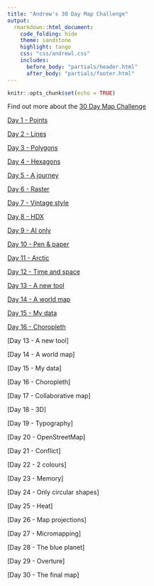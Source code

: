 ```yaml
---
title: "Andrew's 30 Day Map Challenge"
output:
  rmarkdown::html_document:
    code_folding: hide
    theme: sandstone   
    highlight: tango
    css: "css/andrewl.css"
    includes:
      before_body: "partials/header.html"
      after_body: "partials/footer.html"
---
```

```r
knitr::opts_chunk$set(echo = TRUE)
```

Find out more about the [30 Day Map Challenge](https://30daymapchallenge.com/)

[Day 1 - Points](./01-points.html)

[Day 2 - Lines](./02-lines.html)

[Day 3 - Polygons](./03-polygons.html)

[Day 4 - Hexagons](./04-hexagons.html)

[Day 5 - A journey](./05-journey.html)

[Day 6 - Raster](./06-raster.html)

[Day 7 - Vintage style](./07-vintage.html)

[Day 8 - HDX](./08-hdx.html)

[Day 9 - AI only](./09-ai.html)

[Day 10 - Pen & paper](./10-pen-and-paper.html)

[Day 11 - Arctic](./11-arctic.html)

[Day 12 - Time and space](./12-time-space.html)

[Day 13 - A new tool](./13-a-new-tool.html)

[Day 14 - A world map](./14-world-map.html)

[Day 15 - My data](./15-my-data.html)

[Day 16 - Choropleth](./16-choropleth.html)

[Day 13 - A new tool]

[Day 14 - A world map]

[Day 15 - My data]

[Day 16 - Choropleth]

[Day 17 - Collaborative map]

[Day 18 - 3D]

[Day 19 - Typography]

[Day 20 - OpenStreetMap]

[Day 21 - Conflict]

[Day 22 - 2 colours]

[Day 23 - Memory]

[Day 24 - Only circular shapes]

[Day 25 - Heat]

[Day 26 - Map projections]

[Day 27 - Micromapping]

[Day 28 - The blue planet]

[Day 29 - Overture]

[Day 30 - The final map]
